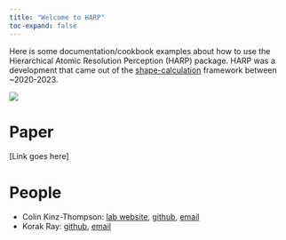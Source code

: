 ```yaml
---
title: "Welcome to HARP"
toc-expand: false
---
```


Here is some documentation/cookbook examples about how to use the Hierarchical Atomic Resolution Perception (HARP) package. HARP was a development that came out of the [shape-calculation](https://bayes-shape-calc.github.io) framework between ~2020-2023.


![](images/Fig1_v2.png){fig-alt="The profile is inspired by a (upsidedown?) harp"}


# Paper 
[Link goes here]

# People
* Colin Kinz-Thompson: [lab website](https://ckinzthompson.github.io), [github](https://github.com/ckinzthompson), [email](colin.kinzthompson@rutgers.edu)
* Korak Ray: [github](https://github.com/KorakRay), [email](korak.ray@columbia.edu)
